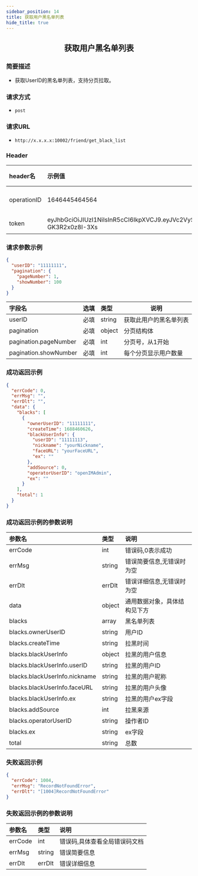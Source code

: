 ```yaml
---
sidebar_position: 14
title: 获取用户黑名单列表
hide_title: true
---
```


<center>

## 获取用户黑名单列表

</center>

### 简要描述
- 获取UserID的黑名单列表，支持分页拉取。
### 请求方式
- `post` 
### 请求URL
- `http://x.x.x.x:10002/friend/get_black_list` 


### Header
|header名|示例值|选填|类型|说明|
|:----    |:-------    |:--- |---|------      |
|operationID|1646445464564|必填|string|operationID用于全局链路追踪|
|token|eyJhbGciOiJIUzI1NiIsInR5cCI6IkpXVCJ9.eyJVc2VySUQiOiJvcGVuSU02NTQzMjEiLCJQbGF0Zm9ybUlEIjowLCJleHAiOjE2OTY0OTE4NTAsIm5iZiI6MTY4ODcxNTU1MCwiaWF0IjoxNjg4NzE1ODUwfQ.Mfhg3OiRtJY48rZbKWecNeydnHWW-GK3R2x0z8I-3Xs|必填|string|管理员token|


### 请求参数示例


```json
{
  "userID": "11111111",
  "pagination": {
    "pageNumber": 1,
    "showNumber": 100
  }
}
```
|字段名|选填|类型|说明|
|:----    |:-------    |:--- |---|
|userID|必填|string|获取此用户的黑名单列表|
|pagination|必填|object|分页结构体|
|pagination.pageNumber|必填|int|分页号，从1开始|
|pagination.showNumber|必填|int|每个分页显示用户数量|
### 成功返回示例


```json
{
  "errCode": 0,
  "errMsg": "",
  "errDlt": "",
  "data": {
    "blacks": [
      {
        "ownerUserID": "11111111",
        "createTime": 1688460626,
        "blackUserInfo": {
          "userID": "11111113",
          "nickname": "yourNickname",
          "faceURL": "yourFaceURL",
          "ex": ""
        },
        "addSource": 0,
        "operatorUserID": "openIMAdmin",
        "ex": ""
      }
    ],
    "total": 1
  }
}
```
### 成功返回示例的参数说明


|参数名|类型|说明|
|:----    |:-------    |:--- |
|errCode|int|错误码,0表示成功|
|errMsg|string|错误简要信息,无错误时为空|
|errDlt|errDlt|错误详细信息,无错误时为空|
|data|object|通用数据对象，具体结构见下方|
|blacks|array|黑名单列表|
|blacks.ownerUserID|string|用户ID|
|blacks.createTime|string|拉黑时间|
|blacks.blackUserInfo|object|拉黑的用户信息|
|blacks.blackUserInfo.userID|string|拉黑的用户ID|
|blacks.blackUserInfo.nickname|string|拉黑的用户昵称|
|blacks.blackUserInfo.faceURL|string|拉黑的用户头像|
|blacks.blackUserInfo.ex|string|拉黑的用户ex字段|
|blacks.addSource|int|拉黑来源|
|blacks.operatorUserID|string|操作者ID|
|blacks.ex|string|ex字段|
|total|string|总数|
### 失败返回示例


```json
{
  "errCode": 1004,
  "errMsg": "RecordNotFoundError",
  "errDlt": "[1004]RecordNotFoundError"
}
```
### 失败返回示例的参数说明


|参数名|类型|说明|
|:----    |:-------    |:--- |
|errCode|int|错误码,具体查看全局错误码文档|
|errMsg|string|错误简要信息|
|errDlt|errDlt|错误详细信息|
